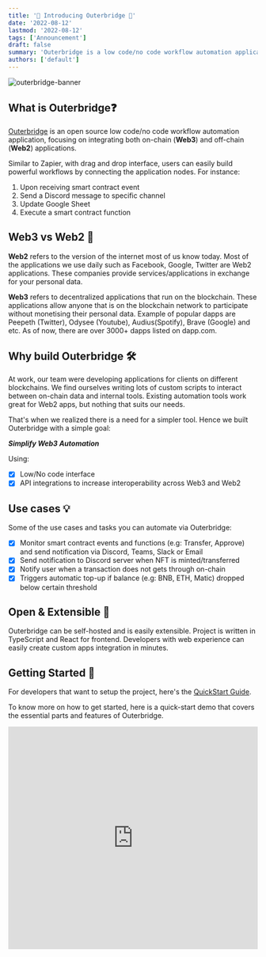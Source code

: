 ```yaml
---
title: '🎊 Introducing Outerbridge 🎊'
date: '2022-08-12'
lastmod: '2022-08-12'
tags: ['Announcement']
draft: false
summary: 'Outerbridge is a low code/no code workflow automation application, focusing on integrating both..'
authors: ['default']
---
```


![outerbridge-banner](/static/images/outerbridge_1.png)

## What is Outerbridge❓

[Outerbridge](https://www.outerbridge.io/) is an open source low code/no code workflow automation application, focusing on integrating both on-chain (**Web3**) and off-chain (**Web2**) applications.

Similar to Zapier, with drag and drop interface, users can easily build powerful workflows by connecting the application nodes.
For instance:

1. Upon receiving smart contract event
2. Send a Discord message to specific channel
3. Update Google Sheet
4. Execute a smart contract function

## Web3 vs Web2 🤔

**Web2** refers to the version of the internet most of us know today. Most of the applications we use daily such as Facebook, Google, Twitter are Web2 applications. These companies provide services/applications in exchange for your personal data.

**Web3** refers to decentralized applications that run on the blockchain. These applications allow anyone that is on the blockchain network to participate without monetising their personal data. Example of popular dapps are Peepeth (Twitter), Odysee (Youtube), Audius(Spotify), Brave (Google) and etc. As of now, there are over 3000+ dapps listed on dapp.com.

## Why build Outerbridge 🛠️

At work, our team were developing applications for clients on different blockchains. We find ourselves writing lots of custom scripts to interact between on-chain data and internal tools. Existing automation tools work great for Web2 apps, but nothing that suits our needs.

That's when we realized there is a need for a simpler tool. Hence we built Outerbridge with a simple goal:

**_Simplify Web3 Automation_**

Using:

- [x] Low/No code interface
- [x] API integrations to increase interoperability across Web3 and Web2

## Use cases 💡

Some of the use cases and tasks you can automate via Outerbridge:

- [x] Monitor smart contract events and functions (e.g: Transfer, Approve) and send notification via Discord, Teams, Slack or Email
- [x] Send notification to Discord server when NFT is minted/transferred
- [x] Notify user when a transaction does not gets through on-chain
- [x] Triggers automatic top-up if balance (e.g: BNB, ETH, Matic) dropped below certain threshold

## Open & Extensible 🙌

Outerbridge can be self-hosted and is easily extensible.
Project is written in TypeScript and React for frontend.
Developers with web experience can easily create custom apps integration in minutes.

## Getting Started 🚀

For developers that want to setup the project, here's the [QuickStart Guide](https://docs.outerbridge.io/get-started).

To know more on how to get started, here is a quick-start demo that covers the essential parts and features of Outerbridge.

<div className="flex">
  <iframe
    width="100%"
    height="450"
    src="https://www.youtube.com/embed/x-AfrkKvZ4M"
    frameBorder="0"
    allow="accelerometer; autoplay; encrypted-media; gyroscope; picture-in-picture"
    allowFullScreen
  ></iframe>
</div>
